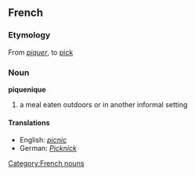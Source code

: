 == French ==
=== Etymology===
From {{F.}} ''[[piquer]]'', to [[pick]]
=== Noun ===
[[Category:French nouns]]
'''piquenique'''
#a meal eaten outdoors or in another informal setting

====Translations====
* English: ''[[picnic]]''
* German: ''[[Picknick]]''